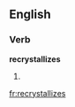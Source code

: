 ==English==

===Verb===
'''recrystallizes'''

# {{third-person singular of|[[recrystallize]]}}

[[fr:recrystallizes]]